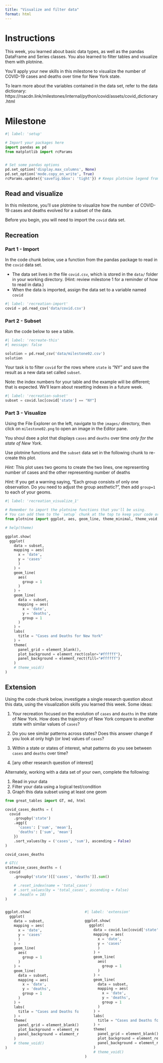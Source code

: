 ```yaml
---
title: "Visualize and filter data"
format: html
---
```


# Instructions

This week, you learned about basic data types, as well as the pandas DataFrame and Series classes. You also learned to filter tables and visualize them with plotnine.

You'll apply your new skills in this milestone to visualize the number of COVID-19 cases and deaths over time for New York state.

To learn more about the variables contained in the data set, refer to the data dictionary: https://rsacdn.link/milestones/internal/python/covid/assets/covid_dictionary.html

# Milestone

```python
#| label: 'setup'

# Import your packages here
import pandas as pd
from matplotlib import rcParams


# Set some pandas options
pd.set_option('display.max_columns', None)
pd.set_option('mode.copy_on_write', True)
rcParams.update({'savefig.bbox': 'tight'}) # Keeps plotnine legend from being cut off
```

## Read and visualize

In this milestone, you'll use plotnine to visualize how the number of COVID-19 cases and deaths evolved for a subset of the data.

Before you begin, you will need to import the `covid` data set.

## Recreation

### Part 1 - Import

In the code chunk below, use a function from the pandas package to read in the `covid` data set.

-   The data set lives in the file `covid.csv`, which is stored in the `data/` folder in your working directory. (Hint: review milestone 1 for a reminder of how to read in data.)
-   When the data is imported, assign the data set to a variable named `covid`

```python
#| label: 'recreation-import'
covid = pd.read_csv('data/covid.csv')
```

### Part 2 - Subset

Run the code below to see a table.

```python
#| label: 'recreate-this'
#| message: false

solution = pd.read_csv('data/milestone02.csv')
solution
```

Your task is to filter `covid` for the rows where `state` is "NY" and save the result as a new data set called `subset`.

Note: the index numbers for your table and the example will be different; that is expected. We'll learn about resetting indexes in a future week.

```python
#| label: 'recreation-subset'
subset = covid.loc[covid['state'] == "NY"]
```

### Part 3 - Visualize

Using the File Explorer on the left, navigate to the `images/` directory, then click on `milestone02.png` to open an image in the Editor pane.

You shoul dsee a plot that displays `cases` and `deaths` over time *only for the state of New York*.

Use plotnine functions and the `subset` data set in the following chunk to re-create this plot.

*Hint:* This plot uses two geoms to create the two lines, one representing number of cases and the other representing number of deaths

*Hint:* If you get a warning saying, "Each group consists of only one observation. Do you need to adjust the group aesthetic?", then add `group=1` to each of your geoms.

```python
#| label: 'recreation_visualize_1'

# Remember to import the plotnine functions that you'll be using.
# You can add them to the `setup` chunk at the top to keep your code organized. 
from plotnine import ggplot, aes, geom_line, theme_minimal, theme_void, theme, element_blank, element_rect, labs

# help(theme)

ggplot.show(
  ggplot(
    data = subset, 
    mapping = aes(
      x = 'date', 
      y = 'cases'
      )
    ) +
    geom_line(
      aes(
        group = 1
      )
    ) +
    geom_line(
      data = subset,
      mapping = aes(
        x = 'date', 
        y = 'deaths',
        group = 1
      )
    ) +
    labs(
      title = "Cases and Deaths for New York"
    ) +
    theme(
      panel_grid = element_blank(),
      plot_background = element_rect(color="#ffffff"),
      panel_background = element_rect(fill="#ffffff")
    ) 
    # theme_void()
)

```

## Extension

Using the code chunk below, investigate a single research question about this data, using the visualization skills you learned this week. Some ideas:

1.  Your recreation focused on the evolution of `cases` and `deaths` in the state of New York. How does the trajectory of New York compare to another state with similar values of `cases`?

2.  Do you see similar patterns across states? Does this answer change if you look at only high (or low) values of `cases`?

3.  Within a state or states of interest, what patterns do you see between `cases` and `deaths` over time?

4.  \[any other research question of interest\]

Alternately, working with a data set of your own, complete the following:

1.  Read in your data
2.  Filter your data using a logical test/condition
3.  Graph this data subset using at least one geom

```python
from great_tables import GT, md, html
```

```python
covid_cases_deaths = (
  covid
    .groupby('state')
    .agg({
      'cases': ['sum', 'mean'],
      'deaths': ['sum', 'mean']
    })
    .sort_values(by = ('cases', 'sum'), ascending = False)
)

covid_cases_deaths
```

```python
# GT((
statewise_cases_deaths = (
  covid
    .groupby('state')[['cases', 'deaths']].sum()

    # .reset_index(name = 'total_cases')
    # .sort_values(by = 'total_cases', ascending = False)
    # .head(n = 10)
)
```

::::: columns
::: {.column width="50%"}
```python

ggplot.show(
  ggplot(
    data = subset, 
    mapping = aes(
      x = 'date', 
      y = 'cases'
      )
    ) +
    geom_line(
      aes(
        group = 1
      )
    ) +
    geom_line(
      data = subset,
      mapping = aes(
        x = 'date', 
        y = 'deaths',
        group = 1
      )
    ) +
    labs(
      title = "Cases and Deaths for New York"
    ) +
    theme(
      panel_grid = element_blank(),
      plot_background = element_rect(color="#ffffff"),
      panel_background = element_rect(fill="#ffffff")
    ) 
    # theme_void()
)
```
:::

::: {.column width="50%"}
```python
#| label: 'extension'

ggplot.show(
  ggplot(
    data = covid.loc[covid['state'] == 'FL'], 
    mapping = aes(
      x = 'date', 
      y = 'cases'
      )
    ) +
    geom_line(
      aes(
        group = 1
      )
    ) +
    geom_line(
      data = subset,
      mapping = aes(
        x = 'date', 
        y = 'deaths',
        group = 1
      )
    ) +
    labs(
      title = "Cases and Deaths for Florida"
    ) +
    theme(
      panel_grid = element_blank(),
      plot_background = element_rect(color="#ffffff"),
      panel_background = element_rect(fill="#ffffff")
    ) 
    # theme_void()
)

```
:::
:::::
